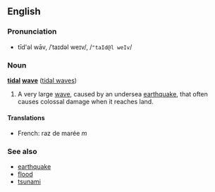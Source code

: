 ==English==
===Pronunciation===
*tīd'əl wāv, /ˈtaɪdəl weɪv/, /<tt>"taId@l weIv</tt>/

===Noun===
'''[[tidal]] [[wave]]''' ([[tidal waves]])

#A very large [[wave]], caused by an undersea [[earthquake]], that often causes colossal damage when it reaches land. 

====Translations====
*French: raz de marée ''m''

===See also===
*[[earthquake]]
*[[flood]]
*[[tsunami]]